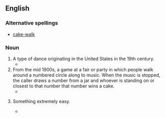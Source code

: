 ==English==
{{wikipedia|cake walk}}

===Alternative spellings===
* [[cake-walk]]

===Noun===
{{en-noun|sg=[[cake]] [[walk]]}}

# A type of dance originating in the United States in the 19th century.
#* {{quote-magazine
|year=1881
|author=A.L. Bassett
|title=Our monthly gossip
|magazine=Lippincott's magazine
|volume=28
|page=208
|passage=It is called the '''cake-walk'''. A large cake is prepared for the occasion, and, when the invited guests arrive on the gala evening, each young man selects a partner for the walk. After a great deal of merriment and confusion, the couples take their places on the floor and begin to march around the room singing a hymn (for the church-members are not allowed to indulge in secular music) to a good marching tune, while the matrons and married men look on and criticise the promenaders, join in the chorus, and beat time with hands and feet. When tired at last of the walking-match, the cake is duly awarded to the most graceful couple, by whom it is carried home after the supper which closes the entertainment.}}
# From the mid 1900s, a game at a fair or party in which people walk around a numbered circle along to music. When the music is stopped, the caller draws a number from a jar and whoever is standing on or closest to that number that number wins a cake.
#* {{quote-magazine
|year=1945
|author=Robert L. Kilzer
|title=Cake-Walk Earns Money for Student Activities
|magazine=Educational Reading Service: School activities
|volume=18
|page=340
|passage=... each of the marchers took his place beside the number nearest to him.
}}
# {{idiom}} Something extremely easy.
#* {{quote-magazine
|year=1922
|author=New York Athletic Club
|title=Easy for Romig
|magazine=The Winged foot
|volume=33
|page=38
|passage=The three mile run was a '''cake walk''' for "Blondy" Romig, of Penn State.
}}